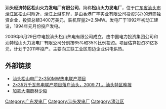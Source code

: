 '''汕头经济特区松山火力发电厂有限公司'''，简称'''松山火力发电厂'''，位于[[广东省|广东省]][[汕头市|汕头市]][[濠江区|濠江区]]松山村附近，濠江上游东岸，是由香港广丰实业有限公司投资兴办的港商独资企业，投资总额3400万美元，装机容量2×2.5MW。发电厂于1992年初动工建设，1994年元月份投产发电。

2009年6月29日中电投汕头松山热电有限公司成立，由中国电力投资集团公司和汕特松山火力发电厂有限公司分别按65%和35%比例投资。项目估算投资31亿多元，计划于2011年投产。主要向三联工业区周边企业供电供热。

==外部链接==
*[http://ec.clii.com.cn/gqinfo/Show.asp?showid=1291724 汕头松山电厂2×350MW热电联产项目]{{dead link|date=2018年3月 |bot=InternetArchiveBot |fix-attempted=yes }}
*[https://web.archive.org/web/20120203103846/http://www.ycwb.com/news/2009-07/01/content_2176380.htm  2×35万千瓦热电联产项目落户汕头，2009.7.1 。汕头特区晚报]
*[https://web.archive.org/web/20090221035552/http://gd.xinhuanet.com/dishi/2008-11/04/content_14816903.htm 加拿大潮商林少毅]

{{小作品|广东}}

[[Category:广东发电厂|Category:广东发电厂]]
[[Category:汕头发电厂|Category:汕头发电厂]]
[[Category:濠江区|Category:濠江区]]